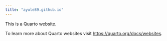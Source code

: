 ```yaml
---
title: "ayule89.github.io"
---
```


This is a Quarto website.

To learn more about Quarto websites visit <https://quarto.org/docs/websites>.
